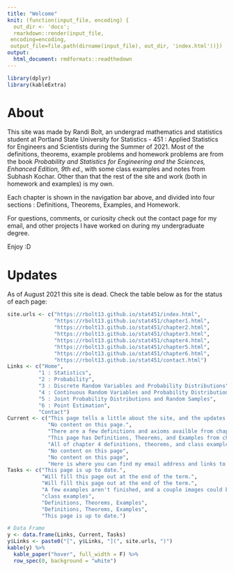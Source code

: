 ```yaml
---
title: "Welcome"
knit: (function(input_file, encoding) {
  out_dir <- 'docs';
  rmarkdown::render(input_file,
 encoding=encoding,
 output_file=file.path(dirname(input_file), out_dir, 'index.html'))})
output: 
  html_document: rmdformats::readthedown
---
```

```r
library(dplyr)
library(kableExtra)
```

# About
This site was made by Randi Bolt, an undergrad mathematics and statistics student at Portland State University for Statistics - 451 : Applied Statistics for Engineers and Scientists during the Summer of 2021. Most of the definitions,  theorems, example problems and homework problems are from the book *Probability and Statistics for Engineering and the Sciences, Enhanced Edition, 9th ed.*, with some class examples and notes from Subhash Kochar. Other than that the rest of the site and work (both in homework and examples) is my own. 

Each chapter is shown in the navigation bar above, and divided into four sections : Definitions, Theorems, Examples, and Homework. 

For questions, comments, or curiosity check out the contact page for my email, and other projects I have worked on during my undergraduate degree. 

Enjoy :D

# Updates 
As of August 2021 this site is dead. Check the table below as for the status of each page: 


```r
site.urls <- c("https://rbolt13.github.io/stat451/index.html",
               "https://rbolt13.github.io/stat451/chapter1.html",
               "https://rbolt13.github.io/stat451/chapter2.html",
               "https://rbolt13.github.io/stat451/chapter3.html",
               "https://rbolt13.github.io/stat451/chapter4.html",
               "https://rbolt13.github.io/stat451/chapter5.html",
               "https://rbolt13.github.io/stat451/chapter6.html",
               "https://rbolt13.github.io/stat451/contact.html")
Links <- c("Home",
          "1 : Statistics",
          "2 : Probability",
          "3 : Discrete Random Variables and Probability Distributions",
          "4 : Continuous Random Variables and Probability Distributions",
          "5 : Joint Probability Distributions and Random Samples",
          "6 : Point Estimation",
          "Contact")
Current <- c("This page tells a little about the site, and the updates on each page.",
             "No content on this page.",
             "There are a few definitions and axioms availble from chapter 2.",
             "This page has Definitions, Theorems, and Examples from chapter 3, as well as Homework 4 which covers chapter 3 material.",
             "All of chapter 4 definitions, theorems, and class examples (and notes) from 7/22",
             "No content on this page",
             "No content on this page",
             "Here is where you can find my email address and links to other projects I've worked on. ")
Tasks <- c("This page is up to date.",
           "Will fill this page out at the end of the term.",
           "Will fill this page out at the end of the term.",
           "A few examples aren't finished, and a couple images could be replaced with text. Also missing day 7 examples, and homework 5.",
           "class examples",
           "Definitions, Theorems, Examples",
           "Definitions, Theorems, Examples",
           "This page is up to date.")

# Data Frame
y <- data.frame(Links, Current, Tasks)
y$Links <- paste0("[", y$Links, "](", site.urls, ")")
kable(y) %>%
  kable_paper("hover", full_width = F) %>%
  row_spec(0, background = "white")
```

